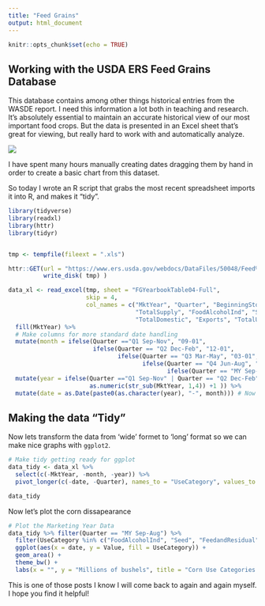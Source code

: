 ```yaml
---
title: "Feed Grains"
output: html_document
---
```


```r
knitr::opts_chunk$set(echo = TRUE)
```

## Working with the USDA ERS Feed Grains Database

This database contains among other things historical entries from the WASDE report. I need this information a lot both in teaching and research. It's absolutely essential to maintain an accurate historical view of our most important food crops. But the data is presented in an Excel sheet that's great for viewing, but really hard to work with and automatically analyze. 

![](excelFG.png)





I have spent many hours manually creating dates dragging them by hand in order to create a basic chart from this dataset. 

So today I wrote an R script that grabs the most recent spreadsheet imports it into R, and makes it "tidy".

```r
library(tidyverse)
library(readxl)
library(httr)
library(tidyr)


tmp <- tempfile(fileext = ".xls")

httr::GET(url = "https://www.ers.usda.gov/webdocs/DataFiles/50048/Feed%20Grains%20Yearbook%20Tables-All%20Years.xls",
          write_disk( tmp) )

data_xl <- read_excel(tmp, sheet = "FGYearbookTable04-Full", 
                      skip = 4, 
                      col_names = c("MktYear", "Quarter", "BeginningStocks", "Production", "Imports", 
                                    "TotalSupply", "FoodAlcoholInd", "Seed", "FeedandResidual", 
                                    "TotalDomestic", "Exports", "TotalUse", "EndingStocks")) %>%
  fill(MktYear) %>% 
  # Make columns for more standard date handling
  mutate(month = ifelse(Quarter =="Q1 Sep-Nov", "09-01", 
                        ifelse(Quarter == "Q2 Dec-Feb", "12-01", 
                               ifelse(Quarter == "Q3 Mar-May", "03-01", 
                                      ifelse(Quarter == "Q4 Jun-Aug", "06-01",
                                             ifelse(Quarter == "MY Sep-Aug", "09-01", NA)))))) %>%
  mutate(year = ifelse(Quarter =="Q1 Sep-Nov" | Quarter == "Q2 Dec-Feb" | Quarter == "MY Sep-Aug", as.numeric(str_sub(MktYear, 1,4)), 
                       as.numeric(str_sub(MktYear, 1,4)) +1 )) %>%
  mutate(date = as.Date(paste0(as.character(year), "-", month))) # Now we have a proper date column.

```



## Making the data "Tidy"

Now lets transform the data from 'wide' formet to 'long' format so we can make nice graphs with `ggplot2`.

```r
# Make tidy getting ready for ggplot
data_tidy <- data_xl %>% 
  select(c(-MktYear, -month, -year)) %>%
  pivot_longer(c(-date, -Quarter), names_to = "UseCategory", values_to = "Value")

data_tidy
```


Now let's plot the corn dissapearance

```r
# Plot the Marketing Year Data
data_tidy %>% filter(Quarter == "MY Sep-Aug") %>%
  filter(UseCategory %in% c("FoodAlcoholInd", "Seed", "FeedandResidual", "Exports", "EndingStocks")) %>%
  ggplot(aes(x = date, y = Value, fill = UseCategory)) + 
  geom_area() + 
  theme_bw() +
  labs(x = "", y = "Millions of bushels", title = "Corn Use Categories Since 1975")

```

This is one of those posts I know I will come back to again and again myself. I hope you find it helpful!
